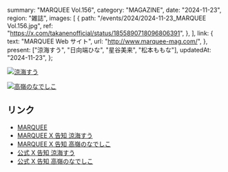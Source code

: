   summary: "MARQUEE Vol.156",
  category: "MAGAZINE",
  date: "2024-11-23",
  region: "雑誌",
  images: [
    {
      path: "/events/2024/2024-11-23_MARQUEE Vol.156.jpg",
      ref: "https://x.com/takanenofficial/status/1855890718096806391",
    },
  ],
  link: {
    text: "MARQUEE Web サイト",
    url: "http://www.marquee-mag.com/",
  },
  present: ["涼海すう", "日向端ひな", "星谷美来", "松本ももな"],
  updatedAt: "2024-11-23",
};

[![涼海すう](/events/2024/2024-11-23_MARQUEE%20Vol.156_1.jpg)](/events/2024/2024-11-23_MARQUEE%20Vol.156_1.jpg)

[![高嶺のなでしこ](/events/2024/2024-11-23_MARQUEE%20Vol.156_2.jpg)](/events/2024/2024-11-23_MARQUEE%20Vol.156_2.jpg)

## リンク

- [MARQUEE](http://www.marquee-mag.com/)
- [MARQUEE X 告知 涼海すう](https://x.com/MARQUEE_info/status/1855807369135226942)
- [MARQUEE X 告知 高嶺のなでしこ](https://x.com/MARQUEE_info/status/1855807230689554723)
- [公式 X 告知 涼海すう](https://x.com/takanenofficial/status/1855890718096806391)
- [公式 X 告知 高嶺のなでしこ](https://x.com/takanenofficial/status/1855890751894471105)
